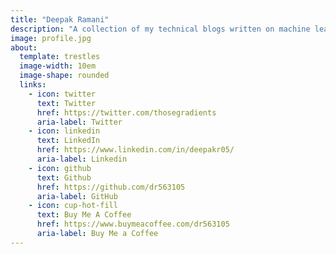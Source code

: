 ```yaml
---
title: "Deepak Ramani"
description: "A collection of my technical blogs written on machine learning, data engineering, and data science. "
image: profile.jpg
about:
  template: trestles
  image-width: 10em
  image-shape: rounded
  links:
    - icon: twitter
      text: Twitter
      href: https://twitter.com/thosegradients
      aria-label: Twitter
    - icon: linkedin
      text: LinkedIn
      href: https://www.linkedin.com/in/deepakr05/
      aria-label: Linkedin
    - icon: github
      text: Github
      href: https://github.com/dr563105
      aria-label: GitHub
    - icon: cup-hot-fill
      text: Buy Me A Coffee
      href: https://www.buymeacoffee.com/dr563105
      aria-label: Buy Me a Coffee
---
```

